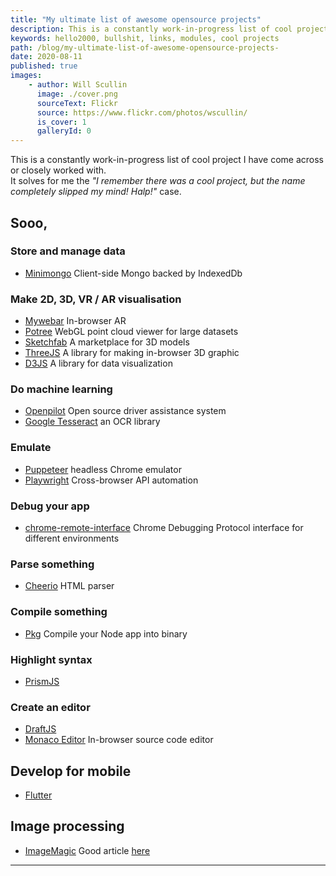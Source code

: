 ```yaml
---
title: "My ultimate list of awesome opensource projects"
description: This is a constantly work-in-progress list of cool project I have encountered or worked with.
keywords: hello2000, bullshit, links, modules, cool projects
path: /blog/my-ultimate-list-of-awesome-opensource-projects-
date: 2020-08-11
published: true
images:
    - author: Will Scullin
      image: ./cover.png
      sourceText: Flickr
      source: https://www.flickr.com/photos/wscullin/
      is_cover: 1
      galleryId: 0
---
```



This is a constantly work-in-progress list of cool project I have come across or closely worked with.<br />It solves for me the *"I remember there was a cool project, but the name completely slipped my mind! Halp!"* case.

## Sooo,

### Store and manage data

* [Minimongo](https://www.npmjs.com/package/minimongo) <Comment>Client-side Mongo backed by IndexedDb</Comment>

### Make 2D, 3D, VR / AR visualisation

* [Mywebar](https://mywebar.com/) <Comment>In-browser AR</Comment>
* [Potree](https://github.com/potree/potree/) <Comment>WebGL point cloud viewer for large datasets</Comment>
* [Sketchfab](https://sketchfab.com/) <Comment>A marketplace for 3D models</Comment>
* [ThreeJS](https://threejs.org/) <Comment>A library for making in-browser 3D graphic</Comment>
* [D3JS](https://d3js.org/) <Comment>A library for data visualization</Comment>

### Do machine learning

* [Openpilot](https://github.com/commaai/openpilot) <Comment>Open source driver assistance system</Comment>
* [Google Tesseract](https://opensource.google/projects/tesseract) <Comment>an OCR library</Comment>

### Emulate

* [Puppeteer](https://github.com/puppeteer/puppeteer) <Comment awesome>headless Chrome emulator</Comment>
* [Playwright](https://github.com/microsoft/playwright) <Comment>Cross-browser API automation</Comment>

### Debug your app  

* [chrome-remote-interface](https://github.com/cyrus-and/chrome-remote-interface) <Comment>Chrome Debugging Protocol interface for different environments</Comment>

### Parse something

* [Cheerio](https://www.npmjs.com/package/cheerio) <Comment>HTML parser</Comment>

### Compile something

* [Pkg](https://github.com/vercel/pkg) <Comment>Compile your Node app into binary</Comment>

### Highlight syntax

* [PrismJS](https://prismjs.com/)

### Create an editor

* [DraftJS](https://draftjs.org/)
* [Monaco Editor](https://microsoft.github.io/monaco-editor/) <Comment>In-browser source code editor</Comment>

## Develop for mobile

* [Flutter](https://flutter.dev/)

## Image processing

* [ImageMagic](https://imagemagick.org/index.php) <Comment>Good article <a href="https://hackernoon.com/save-time-by-transforming-images-in-the-command-line-c63c83e53b17">here</a></Comment>

-----
